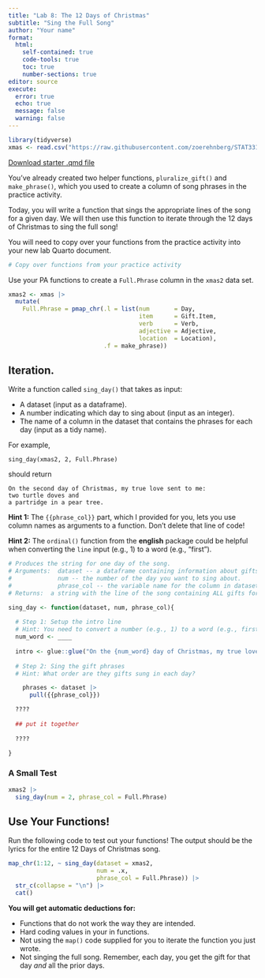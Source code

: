 ```yaml
---
title: "Lab 8: The 12 Days of Christmas"
subtitle: "Sing the Full Song"
author: "Your name"
format: 
  html:
    self-contained: true
    code-tools: true
    toc: true
    number-sections: true
editor: source
execute: 
  error: true
  echo: true
  message: false
  warning: false
---
```


```r
library(tidyverse)
xmas <- read.csv("https://raw.githubusercontent.com/zoerehnberg/STAT331-S23/main/practice_activities/xmas.csv")
```

[Download starter .qmd file](LA8_fprogram.qmd)

You've already created two helper functions, `pluralize_gift()` and `make_phrase()`, which you used to create a column of song phrases in the practice activity.

Today, you will write a function that sings the appropriate lines of the song for a given day. We will then use this function to iterate through the 12 days of Christmas to sing the full song!

::: callout-note
You will need to copy over your functions from the practice activity into your new lab Quarto document.
:::

```r
# Copy over functions from your practice activity
```

Use your PA functions to create a `Full.Phrase` column in the `xmas2` data set.

```r
xmas2 <- xmas |>
  mutate(
    Full.Phrase = pmap_chr(.l = list(num       = Day,
                                     item      = Gift.Item, 
                                     verb      = Verb, 
                                     adjective = Adjective, 
                                     location  = Location), 
                           .f = make_phrase))
```


## Iteration.

Write a function called `sing_day()` that takes as input:

+ A dataset (input as a dataframe).
+ A number indicating which day to sing about (input as an integer).
+ The name of a column in the dataset that contains the phrases for each day (input as a tidy name).

For example,

    sing_day(xmas2, 2, Full.Phrase)

should return

    On the second day of Christmas, my true love sent to me:
    two turtle doves and
    a partridge in a pear tree.

::: callout-tip
**Hint 1:** The `{{phrase_col}}` part, which I provided for you, lets you use column names as arguments to a function. Don't delete that line of code!

**Hint 2:** The `ordinal()` function from the **english** package could be helpful when converting the `line` input (e.g., 1) to a word (e.g., "first").
:::

```r
# Produces the string for one day of the song.
# Arguments:  dataset -- a dataframe containing information about gifts.
#             num -- the number of the day you want to sing about.
#             phrase_col -- the variable name for the column in dataset with the song phrases.
# Returns:  a string with the line of the song containing ALL gifts for the given day.

sing_day <- function(dataset, num, phrase_col){
  
  # Step 1: Setup the intro line
  # Hint: You need to convert a number (e.g., 1) to a word (e.g., first)
  num_word <- ____
  
  intro <- glue::glue("On the {num_word} day of Christmas, my true love sent to me:")
  
  # Step 2: Sing the gift phrases
  # Hint: What order are they gifts sung in each day?

    phrases <- dataset |>
      pull({{phrase_col}})

  ????
    
  ## put it together
    
  ????

}

```

::: callout-note
### A Small Test

```r
xmas2 |>
  sing_day(num = 2, phrase_col = Full.Phrase)
```
:::

## Use Your Functions!

Run the following code to test out your functions! The output should be the lyrics for the entire 12 Days of Christmas song.

```r
map_chr(1:12, ~ sing_day(dataset = xmas2, 
                         num = .x, 
                         phrase_col = Full.Phrase)) |>
  str_c(collapse = "\n") |>
  cat()
```

::: callout-warning
**You will get automatic deductions for:**

+ Functions that do not work the way they are intended.
+ Hard coding values in your in functions.
+ Not using the `map()` code supplied for you to iterate the function you just wrote.
+ Not singing the full song. Remember, each day, you get the gift for that day *and* all the prior days.
:::
